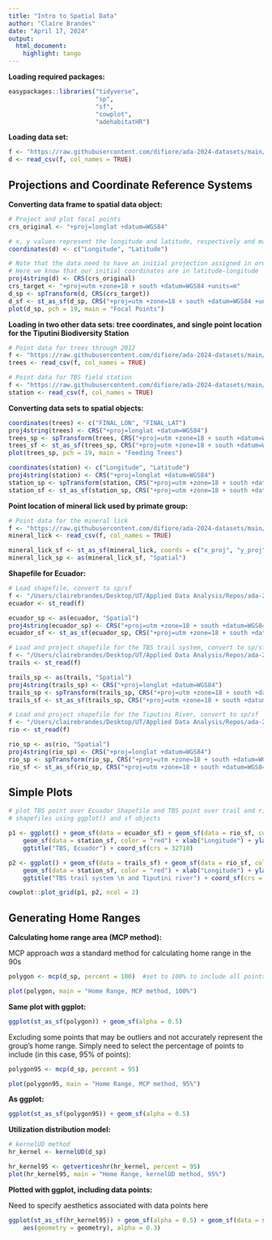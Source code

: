 ```yaml
---
title: "Intro to Spatial Data"
author: "Claire Brandes"
date: "April 17, 2024"
output: 
  html_document: 
    highlight: tango
---
```


**Loading required packages:**

```r
easypackages::libraries("tidyverse", 
                        "sp", 
                        "sf", 
                        "cowplot", 
                        "adehabitatHR")
```

**Loading data set:**

```r
f <- "https://raw.githubusercontent.com/difiore/ada-2024-datasets/main/spider_monkeys.csv"
d <- read_csv(f, col_names = TRUE)
```

## Projections and Coordinate Reference Systems

**Converting data frame to spatial data object:**

```r
# Project and plot focal points
crs_original <- "+proj=longlat +datum=WGS84" 

# x, y values represent the longitude and latitude, respectively and match the names of the fields in our original data table
coordinates(d) <- c("Longitude", "Latitude")  

# Note that the data need to have an initial projection assigned in order to be transformed
# Here we know that our initial coordinates are in latitude-longitude
proj4string(d) <- CRS(crs_original)  
crs_target <- "+proj=utm +zone=18 + south +datum=WGS84 +units=m"
d_sp <- spTransform(d, CRS(crs_target))
d_sf <- st_as_sf(d_sp, CRS("+proj=utm +zone=18 + south +datum=WGS84 +units=m"))
plot(d_sp, pch = 19, main = "Focal Points")
```

**Loading in two other data sets: tree coordinates, and single point location for the Tiputini Biodiversity Station**

```r
# Point data for trees through 2012
f <- "https://raw.githubusercontent.com/difiore/ada-2024-datasets/main/trees_2012.csv"
trees <- read_csv(f, col_names = TRUE)

# Point data for TBS field station
f <- "https://raw.githubusercontent.com/difiore/ada-2024-datasets/main/TBS_coordinates.csv"
station <- read_csv(f, col_names = TRUE)
```

**Converting data sets to spatial objects:**

```r
coordinates(trees) <- c("FINAL_LON", "FINAL_LAT")
proj4string(trees) <- CRS("+proj=longlat +datum=WGS84")
trees_sp <- spTransform(trees, CRS("+proj=utm +zone=18 + south +datum=WGS84 +units=m"))
trees_sf <- st_as_sf(trees_sp, CRS("+proj=utm +zone=18 + south +datum=WGS84 +units=m"))
plot(trees_sp, pch = 19, main = "Feeding Trees")

coordinates(station) <- c("Longitude", "Latitude")
proj4string(station) <- CRS("+proj=longlat +datum=WGS84")
station_sp <- spTransform(station, CRS("+proj=utm +zone=18 + south +datum=WGS84 +units=m"))
station_sf <- st_as_sf(station_sp, CRS("+proj=utm +zone=18 + south +datum=WGS84 +units=m"))
```

**Point location of mineral lick used by primate group:**

```r
# Point data for the mineral lick
f <- "https://raw.githubusercontent.com/difiore/ada-2024-datasets/main/mineral_lick.csv"
mineral_lick <- read_csv(f, col_names = TRUE)

mineral_lick_sf <- st_as_sf(mineral_lick, coords = c("x_proj", "y_proj"), crs = 32718)
mineral_lick_sp <- as(mineral_lick_sf, "Spatial")
```

**Shapefile for Ecuador:**

```r
# Load shapefile, convert to sp/sf
f <- "/Users/clairebrandes/Desktop/UT/Applied Data Analysis/Repos/ada-2024-notes/Spatial Data/ec_provinces.shp"
ecuador <- st_read(f)

ecuador_sp <- as(ecuador, "Spatial")
proj4string(ecuador_sp) <- CRS("+proj=utm +zone=18 + south +datum=WGS84 +units=m")
ecuador_sf <- st_as_sf(ecuador_sp, CRS("+proj=utm +zone=18 + south +datum=WGS84 +units=m"))

# Load and project shapefile for the TBS trail system, convert to sp/sf
f <- "/Users/clairebrandes/Desktop/UT/Applied Data Analysis/Repos/ada-2024-notes/Spatial Data/trails.shp"
trails <- st_read(f)

trails_sp <- as(trails, "Spatial")
proj4string(trails_sp) <- CRS("+proj=longlat +datum=WGS84")
trails_sp <- spTransform(trails_sp, CRS("+proj=utm +zone=18 + south +datum=WGS84 +units=m"))
trails_sf <- st_as_sf(trails_sp, CRS("+proj=utm +zone=18 + south +datum=WGS84 +units=m"))

# Load and project shapefile for the Tiputini River, convert to sp/sf
f <- "/Users/clairebrandes/Desktop/UT/Applied Data Analysis/Repos/ada-2024-notes/Spatial Data/rio tiputini.shp"
rio <- st_read(f)

rio_sp <- as(rio, "Spatial")
proj4string(rio_sp) <- CRS("+proj=longlat +datum=WGS84")
rio_sp <- spTransform(rio_sp, CRS("+proj=utm +zone=18 + south +datum=WGS84 +units=m"))
rio_sf <- st_as_sf(rio_sp, CRS("+proj=utm +zone=18 + south +datum=WGS84 +units=m"))
```

## Simple Plots

```r
# plot TBS point over Ecuador Shapefile and TBS point over trail and river
# shapefiles using ggplot() and sf objects

p1 <- ggplot() + geom_sf(data = ecuador_sf) + geom_sf(data = rio_sf, color = "blue") +
    geom_sf(data = station_sf, color = "red") + xlab("Longitude") + ylab("Latitude") +
    ggtitle("TBS, Ecuador") + coord_sf(crs = 32718)

p2 <- ggplot() + geom_sf(data = trails_sf) + geom_sf(data = rio_sf, color = "blue") +
    geom_sf(data = station_sf, color = "red") + xlab("Longitude") + ylab("Latitude") +
    ggtitle("TBS trail system \n and Tiputini river") + coord_sf(crs = 32718)

cowplot::plot_grid(p1, p2, ncol = 2)
```

## Generating Home Ranges

**Calculating home range area (MCP method):**

MCP approach *was* a standard method for calculating home range in the 90s 

```r
polygon <- mcp(d_sp, percent = 100)  #set to 100% to include all points

plot(polygon, main = "Home Range, MCP method, 100%")
```

**Same plot with ggplot:**

```r
ggplot(st_as_sf(polygon)) + geom_sf(alpha = 0.5)
```

Excluding some points that may be outliers and not accurately represent the group’s home range. Simply need to select the percentage of points to include (in this case, 95% of points):

```r
polygon95 <- mcp(d_sp, percent = 95)

plot(polygon95, main = "Home Range, MCP method, 95%")
```

**As ggplot:**

```r
ggplot(st_as_sf(polygon95)) + geom_sf(alpha = 0.5)
```

**Utilization distribution model:** 

```r
# kernelUD method
hr_kernel <- kernelUD(d_sp)

hr_kernel95 <- getverticeshr(hr_kernel, percent = 95)
plot(hr_kernel95, main = "Home Range, kernelUD method, 95%")
```

**Plotted with ggplot, including data points:**

Need to specify aesthetics associated with data points here

```r
ggplot(st_as_sf(hr_kernel95)) + geom_sf(alpha = 0.5) + geom_sf(data = st_as_sf(d_sp),
    aes(geometry = geometry), alpha = 0.3)
```

